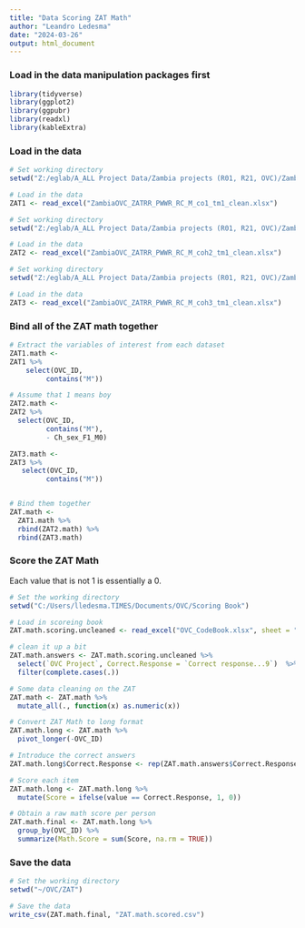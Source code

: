 ```yaml
---
title: "Data Scoring ZAT Math"
author: "Leandro Ledesma"
date: "2024-03-26"
output: html_document
---
```

### Load in the data manipulation packages first

```r
library(tidyverse)
library(ggplot2)
library(ggpubr)
library(readxl)
library(kableExtra)

```

### Load in the data

```r
# Set working directory
setwd("Z:/eglab/A_ALL Project Data/Zambia projects (R01, R21, OVC)/ZambiaOVC_2022/ZambiaOVC_CleanFiles/Cohort1_cleaned_July2021_forNan/C1T1")

# Load in the data
ZAT1 <- read_excel("ZambiaOVC_ZATRR_PWWR_RC_M_co1_tm1_clean.xlsx")

# Set working directory
setwd("Z:/eglab/A_ALL Project Data/Zambia projects (R01, R21, OVC)/ZambiaOVC_2022/ZambiaOVC_CleanFiles/Cohort2_cleanedJun2021_forNan/C2T1")

# Load in the data
ZAT2 <- read_excel("ZambiaOVC_ZATRR_PWWR_RC_M_coh2_tm1_clean.xlsx")

# Set working directory
setwd("Z:/eglab/A_ALL Project Data/Zambia projects (R01, R21, OVC)/ZambiaOVC_2022/ZambiaOVC_CleanFiles/Cohort3_cleaned_Jul2021_forNan/C3T1")

# Load in the data
ZAT3 <- read_excel("ZambiaOVC_ZATRR_PWWR_RC_M_coh3_tm1_clean.xlsx")

```

### Bind all of the ZAT math together

```r
# Extract the variables of interest from each dataset
ZAT1.math <-  
ZAT1 %>%
    select(OVC_ID, 
         contains("M"))

# Assume that 1 means boy
ZAT2.math <- 
ZAT2 %>%
  select(OVC_ID, 
         contains("M"),
         - Ch_sex_F1_M0)

ZAT3.math <- 
ZAT3 %>%
   select(OVC_ID, 
         contains("M"))


# Bind them together
ZAT.math <- 
  ZAT1.math %>%
  rbind(ZAT2.math) %>%
  rbind(ZAT3.math)
```


### Score the ZAT Math

Each value that is not 1 is essentially a 0.

```r
# Set the working directory
setwd("C:/Users/lledesma.TIMES/Documents/OVC/Scoring Book")

# Load in scoreing book
ZAT.math.scoring.uncleaned <- read_excel("OVC_CodeBook.xlsx", sheet = "ZAT_Math")

# clean it up a bit
ZAT.math.answers <- ZAT.math.scoring.uncleaned %>%
  select(`OVC Project`, Correct.Response = `Correct response...9`)  %>% 
  filter(complete.cases(.))

# Some data cleaning on the ZAT
ZAT.math <- ZAT.math %>%
  mutate_all(., function(x) as.numeric(x))

# Convert ZAT Math to long format
ZAT.math.long <- ZAT.math %>%
  pivot_longer(-OVC_ID)

# Introduce the correct answers
ZAT.math.long$Correct.Response <- rep(ZAT.math.answers$Correct.Response, nrow(ZAT.math.long)/52)

# Score each item 
ZAT.math.long <- ZAT.math.long %>%
  mutate(Score = ifelse(value == Correct.Response, 1, 0))

# Obtain a raw math score per person
ZAT.math.final <- ZAT.math.long %>%
  group_by(OVC_ID) %>%
  summarize(Math.Score = sum(Score, na.rm = TRUE))


```


### Save the data

```r
# Set the working directory
setwd("~/OVC/ZAT")

# Save the data
write_csv(ZAT.math.final, "ZAT.math.scored.csv")

```